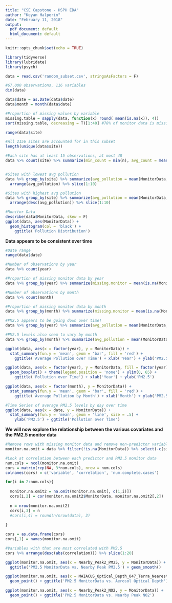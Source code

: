 ```yaml
---
title: "CSE Capstone - HSPH EDA"
author: "Keyan Halperin"
date: "February 11, 2018"
output:
  pdf_document: default
  html_document: default
---
```


```r
knitr::opts_chunk$set(echo = TRUE)
```
```r
library(tidyverse)
library(lubridate)
library(psych)
```


```r
data = read.csv('random_subset.csv', stringsAsFactors = F)

#67,000 observations, 116 variables
dim(data)

data$date = as.Date(data$date)
data$month = month(data$date)
```

```r
#Proportion of missing values by variable
missing.table = sapply(data, function(x) round( mean(is.na(x)), 4))
sort(missing.table, decreasing = T)[1:40] #78% of monitor data is missing

```

```r
range(data$site)

#All 2156 sites are accounted for in this subset
length(unique(data$site))

#Each site has at least 15 observations, at most 48
data %>% count(site) %>% summarize(min_count = min(n), avg_count = mean(n), max_count = max(n))


#Sites with lowest avg pollution 
data %>% group_by(site) %>% summarize(avg_pollution = mean(MonitorData, na.rm = T)) %>% 
  arrange(avg_pollution) %>% slice(1:10)

#Sites with highest avg pollution 
data %>% group_by(site) %>% summarize(avg_pollution = mean(MonitorData, na.rm = T)) %>% 
  arrange(desc(avg_pollution)) %>% slice(1:10)
```


```r
#Monitor Data
describe(data$MonitorData, skew = F)
ggplot(data, aes(MonitorData)) + 
  geom_histogram(col = 'black') +
    ggtitle('Pollution Distribution')
```

**Data appears to be consistent over time**
```r
#Date range
range(data$date)

#Number of observations by year
data %>% count(year)

#Proportion of missing monitor data by year
data %>% group_by(year) %>% summarize(missing.monitor = mean(is.na(MonitorData)))

#Number of observations by month
data %>% count(month)

#Proportion of missing monitor data by month
data %>% group_by(month) %>% summarize(missing.monitor = mean(is.na(MonitorData)))
```

```r
#PM2.5 appears to be going down over time!
data %>% group_by(year) %>% summarize(avg_pollution = mean(MonitorData, na.rm = T))

#PM2.5 levels also seem to vary by month
data %>% group_by(month) %>% summarize(avg_pollution = mean(MonitorData, na.rm = T))

```

```r
ggplot(data, aes(x = factor(year), y = MonitorData)) + 
  stat_summary(fun.y = 'mean', geom = 'bar', fill = 'red') +
    ggtitle('Average Pollution over Time') + xlab('Year') + ylab('PM2.5')

ggplot(data, aes(x = factor(year), y = MonitorData, fill = factor(year))) + 
  geom_boxplot() + theme(legend.position = 'none') + ylim(0, 65) +
    ggtitle('Pollution over Time') + xlab('Year') + ylab('PM2.5')
```

```r
ggplot(data, aes(x = factor(month), y = MonitorData)) + 
  stat_summary(fun.y = 'mean', geom = 'bar', fill = 'red') +
    ggtitle('Average Pollution by Month') + xlab('Month') + ylab('PM2.5')

#Time Series of average PM2.5 levels by day over time 
ggplot(data, aes(x = date, y = MonitorData)) + 
  stat_summary(fun.y = 'mean', geom = 'line', size = .5) +
    ylab('PM2.5') + ggtitle('Pollution over Time')
```

**We will now explore the relationship between the various covariates and the PM2.5 monitor data**
```r
#Remove rows with missing monitor data and remove non-predictor variables
monitor.na.omit = data %>% filter(!is.na(MonitorData)) %>% select(-c(site:date, month))

#Look at correlation between each predictor and PM2.5 monitor data
num.cols = ncol(monitor.na.omit)
cors = matrix(rep(NA, 3*num.cols), nrow = num.cols)
colnames(cors) = c('variable', 'correlation', 'num.complete.cases')

for(i in 2:num.cols){
  
  monitor.na.omit2 = na.omit(monitor.na.omit[, c(1,i)])
  cors[i,2] = cor(monitor.na.omit2$MonitorData, monitor.na.omit2[,2])
  
  n = nrow(monitor.na.omit2)
  cors[i,3] = n
  #cors[i,4] = round(n/nrow(data), 3)
  
}

cors = as.data.frame(cors)
cors[,1] = names(monitor.na.omit)
```

```r

#Variables with that are most correlated with PM2.5
cors %>% arrange(desc(abs(correlation))) %>% slice(1:20)
```

```r
ggplot(monitor.na.omit, aes(x = Nearby_Peak2_PM25, y = MonitorData)) + geom_point() +
  ggtitle('PM2.5 MonitorData vs. Nearby Peak PM2.5') + geom_smooth()

ggplot(monitor.na.omit, aes(x = MAIACUS_Optical_Depth_047_Terra_Nearest4, y = MonitorData)) + 
  geom_point() + ggtitle('PM2.5 MonitorData vs. Aerosol Optical Depth')

ggplot(monitor.na.omit, aes(x = Nearby_Peak2_NO2, y = MonitorData)) + 
  geom_point() + ggtitle('PM2.5 MonitorData vs. Nearby Peak NO2')
```

